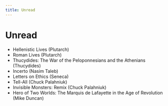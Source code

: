 ```yaml
---
title: Unread
---
```


# Unread

- Hellenistic Lives (Plutarch)
- Roman Lives (Plutarch)
- Thucydides: The War of the Peloponnesians and the Athenians (Thucydides)
- Incerto (Nasim Taleb)
- Letters on Ethics (Seneca)
- Tell-All (Chuck Palahniuk)
- Invisible Monsters: Remix (Chuck Palahniuk)
- Hero of Two Worlds: The Marquis de Lafayette in the Age of Revolution (Mike Duncan)
